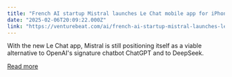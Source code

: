 ```yaml
---
title: "French AI startup Mistral launches Le Chat mobile app for iPhone, Android — can it take enterprise eyes off DeepSeek?"
date: "2025-02-06T20:09:22.000Z"
link: "https://venturebeat.com/ai/french-ai-startup-mistral-launches-le-chat-mobile-app-for-iphone-android-can-it-take-enterprise-eyes-off-deepseek/"
---
```


With the new Le Chat app, Mistral is still positioning itself as a viable alternative to OpenAI's signature chatbot ChatGPT and to DeepSeek.

[Read more](https://venturebeat.com/ai/french-ai-startup-mistral-launches-le-chat-mobile-app-for-iphone-android-can-it-take-enterprise-eyes-off-deepseek/)

